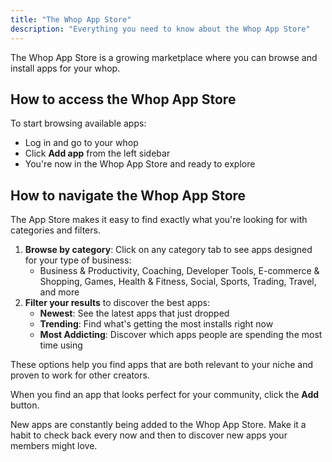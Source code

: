 ```yaml
---
title: "The Whop App Store"
description: "Everything you need to know about the Whop App Store"
---
```


The Whop App Store is a growing marketplace where you can browse and install apps for your whop.

## How to access the Whop App Store

To start browsing available apps:

- Log in and go to your whop
- Click **Add app** from the left sidebar
- You're now in the Whop App Store and ready to explore

## How to navigate the Whop App Store

The App Store makes it easy to find exactly what you're looking for with categories and filters.

1. **Browse by category**: Click on any category tab to see apps designed for your type of business:
   - Business & Productivity, Coaching, Developer Tools, E-commerce & Shopping, Games, Health & Fitness, Social, Sports, Trading, Travel, and more
2. **Filter your results** to discover the best apps:
   - **Newest**: See the latest apps that just dropped
   - **Trending**: Find what's getting the most installs right now
   - **Most Addicting**: Discover which apps people are spending the most time using

These options help you find apps that are both relevant to your niche and proven to work for other creators.

When you find an app that looks perfect for your community, click the **Add** button.

<Tip>
  New apps are constantly being added to the Whop App Store. Make it a habit to check back every now and then to discover new apps your members might love.
</Tip>